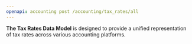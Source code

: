 ```yaml
---
openapi: accounting post /accounting/tax_rates/all
---
```


**The Tax Rates Data Model** is designed to provide a unified representation of tax rates across various accounting platforms.
